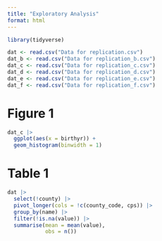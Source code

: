 ```yaml
---
title: "Exploratory Analysis"
format: html
---
```


```r
library(tidyverse)
```


```r
dat <- read.csv("Data for replication.csv")
dat_b <- read.csv("Data for replication_b.csv")
dat_c <- read.csv("Data for replication_c.csv")
dat_d <- read.csv("Data for replication_d.csv")
dat_e <- read.csv("Data for replication_e.csv")
dat_f <- read.csv("Data for replication_f.csv")
```

# Figure 1

```r
dat_c |> 
  ggplot(aes(x = birthyr)) + 
  geom_histogram(binwidth = 1)
```

# Table 1

```r
dat |> 
  select(!county) |> 
  pivot_longer(cols = !c(county_code, cps)) |> 
  group_by(name) |> 
  filter(!is.na(value)) |> 
  summarise(mean = mean(value),
            obs = n())
```


```r
```

